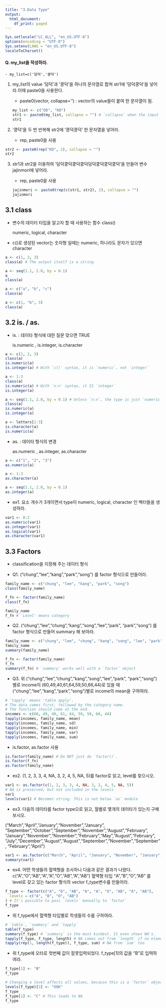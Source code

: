 ```yaml
---
title: "3.Data Type"
output:
  html_document:
    df_print: paged
---
```

```r
Sys.setlocale("LC_ALL", "en_US.UTF-8")
options(encoding = "UTF-8")
Sys.setenv(LANG = "en_US.UTF-8")
localeToCharset()
```
#### Q.  my_list을 작성하라.
 
    - my_list=c('덩덕','쿵덕')
    
(1) my_list의 value '덩덕'과 '쿵덕'을 하나의 문자열로 합쳐 str1에 '덩덕쿵덕'을 넣어라.이때 paste0을 사용한다. 
 
    - paste0(vector, collapse='') : vector의 value들이 붙여 한 문자열이 됨.
```r
my_list <- c("DD", "KD")
str1 <- paste0(my_list, collapse = "") # `collapse` when the input is a vector
str1
```

(2) '쿵덕'을 두 번 반복해 str2에 '쿵덕쿵덕' 한 문자열을 넣어라. 

    - rep, paste0을 사용
   
```r
str2 <- paste0(rep("KD", 2), collapse = "")
str2
```

(3) str1과 str2을 이용하여 '덩덕쿵덕쿵덕쿵덕덩덕쿵덕쿵덕쿵덕'을 만들어 변수 jajinmori에 넣어라. 

    - rep, paste0을 사용
```r
jajinmori <- paste0(rep(c(str1, str2), 2), collapse = "")
jajinmori
```


## 3.1 class  

- 변수의 데이터 타입을 알고자 할 때 사용하는 함수 class()
  
  numeric, logical, character
  
- c()로 생성된 vector는 숫자형 일때는 numeric, 하나라도 문자가 있으면 character
 
```r
a <- c(1, 2, 3)
class(a) # The output itself is a string

a <- seq(1.1, 2.0, by = 0.1)
a
class(a)
```

```r
a <- c("a", "b", "c")
class(a)

a <- c(1, "b", 3)
class(a)
```

## 3.2 is. / as.

- is. : 데이타 형식에 대한 질문 맞으면 TRUE

  is.numeric , is.integer, is.character 
  

```r
a <- c(1, 2, 3)
class(a)
is.numeric(a)
is.integer(a) # With `c()` syntax, it is `numeric`, not `integer`

a <- 1:3
class(a)
is.numeric(a) # With `n:n` syntax, it IS `integer`
is.integer(a)
```

```r
a <- seq(1.1, 2.0, by = 0.1) # Unless `n:n`, the type is just `numeric`
class(a)
is.numeric(a)
is.integer(a)

a <- letters[1:3]
is.character(a)
is.numeric(a)
```

- as. : 데이타 형식의 변경

  as.numeric , as.integer, as.character 


```r
a <- c("1", "2", "3")
as.numeric(a)

a <- 1:3
as.character(a)

a <- seq(1.1, 2.0, by = 0.1)
as.integer(a)
```

- ex1. 요소 개수가 3개이면서 type이 numeric, logical, character 인 벡터들을 생성하라.

```r
var1 <- 0:2
as.numeric(var1)
as.integer(var1)
as.logical(var1)
as.character(var1)
```
 
## 3.3 Factors

- classification을 지정해 주는 데이터 형식

- Q1. ("chung","lee","kang","park","song") 를 factor 형식으로 만들어라.

```r
family_name <- c("chung", "lee", "kang", "park", "song")
class(family_name)

f_fn <- factor(family_name)
class(f_fn)

family_name
f_fn # 'Level' means category
```

- Q2. ("chung","lee","chung","kang","song","lee","park", "park","song") 를 factor 형식으로 만들어 summary 해 보아라.

```r
family_name <- c("chung", "lee", "chung", "kang", "song", "lee", "park", "park", "song")
family_name
summary(family_name)

f_fn <- factor(family_name)
f_fn
summary(f_fn) # `summary` works well with a `factor` object
```

- Q3. 위 ("chung","lee","chung","kang","song","lee","park", "park","song")별로 income이 (60,49,40,61,64,59,50,66,44)로 있을 때 ("chung","lee","kang","park","song")별로 income의 mean을 구하여라.

```r
# `tapply` means 'table apply'.
# The data comes first, followed by the category name.
# The function should come at the end.
incomes <- c(60, 49, 40, 61, 64, 59, 50, 66, 44)
tapply(incomes, family_name, mean)
tapply(incomes, family_name, sd)
tapply(incomes, family_name, min)
tapply(incomes, family_name, var)
tapply(incomes, family_name, sum)
```

- is.factor, as.factor 사용 

```r
is.factor(family_name) # Do NOT just do `factor()`.
is.factor(f_fn)
as.factor(family_name)
```

- ex2. (1, 2, 3, 3, 4, NA, 3, 2, 4, 5, NA, 5)를 factor로 읽고, level를 찾으시오. 


```r
var1 <- as.factor(c(1, 2, 3, 3, 4, NA, 3, 2, 4, 5, NA, 5))
# NA is preserved, but not included in the levels
var1
levels(var1) # Becomes string. This is not below `as` module
```

- ex3. 다음의 데이타를 factor type으로 읽고, 월별로 몇개의 데이타가 있는지 구해보시오. 

 ("March","April","January","November","January", "September","October","September","November","August","February", "January","November","November","February","May","August","February", "July","December","August","August","September","November","September", "February","April")


```r
var1 <- as.factor(c("March", "April", "January", "November", "January", "September", "October", "September", "November", "August", "February", "January", "November", "November", "February", "May", "August", "February", "July", "December", "August", "August", "September", "November", "September", "February", "April"))
summary(var1)
```
- ex4. 어떤 학생들의 혈액형을 조사하니 다음과 같은 결과가 나왔다. 
c("A","O","AB","A","A","O","AB","A","AB")
혈액형 타입 "A","B","O","AB" 를 level로 갖고 있는 factor 형식의 vector f_type변수를 만들어라. 

```r
f_type <- factor(c("A", "O", "AB", "A", "A", "O", "AB", "A", "AB"),
  levels = c("A", "B", "O", "AB")
) # It's possible to pass `levels` manually to `factor`
f_type
```
- 위 f_type에서 혈액형 타입별로 학생들의 수를 구하여라.

```r
# `table`, `summary` and `tapply`
table(f_type)
summary(f_type) # `summary` is the most kindest. It even shows NA's.
tapply(f_type, f_type, length) # NA comes out from `length` if no elements
tapply(rep(1, length(f_type)), f_type, sum) # NA from `sum` too
```
- 위 f_type에 오타로 첫번째 값이 잘못입력되었다.  f_type[1]의 값을 "B"로 입력하여라.

```r
f_type[1] <- "B"
f_type
```

```r
# Changing a level affects all values, because this is a `factor` object
levels(f_type)[3] <- "OOK"
f_type
f_type[1] <- "C" # This leads to NA
f_type
```
